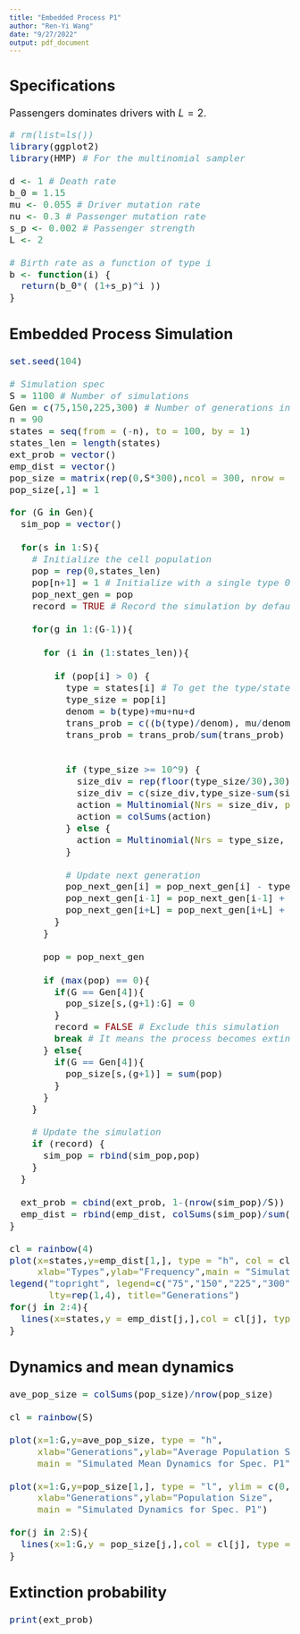 ---
title: "Embedded Process P1"
author: "Ren-Yi Wang"
date: "9/27/2022"
output: pdf_document
---

<font size = 4>

## Specifications

Passengers dominates drivers with $L = 2$.

```{r}
# rm(list=ls())
library(ggplot2)
library(HMP) # For the multinomial sampler

d <- 1 # Death rate
b_0 = 1.15
mu <- 0.055 # Driver mutation rate
nu <- 0.3 # Passenger mutation rate
s_p <- 0.002 # Passenger strength
L <- 2

# Birth rate as a function of type i
b <- function(i) {
  return(b_0*( (1+s_p)^i ))
}
```



## Embedded Process Simulation

```{r}
set.seed(104)

# Simulation spec
S = 1100 # Number of simulations
Gen = c(75,150,225,300) # Number of generations in each simulation
n = 90
states = seq(from = (-n), to = 100, by = 1)
states_len = length(states)
ext_prob = vector()
emp_dist = vector()
pop_size = matrix(rep(0,S*300),ncol = 300, nrow = S)
pop_size[,1] = 1

for (G in Gen){
  sim_pop = vector()
  
  for(s in 1:S){
    # Initialize the cell population
    pop = rep(0,states_len)
    pop[n+1] = 1 # Initialize with a single type 0 cell
    pop_next_gen = pop
    record = TRUE # Record the simulation by default
  
    for(g in 1:(G-1)){
    
      for (i in (1:states_len)){
      
        if (pop[i] > 0) {
          type = states[i] # To get the type/state of cell
          type_size = pop[i]
          denom = b(type)+mu+nu+d
          trans_prob = c((b(type)/denom), mu/denom, nu/denom, d/denom)
          trans_prob = trans_prob/sum(trans_prob)
        
        
          if (type_size >= 10^9) {
            size_div = rep(floor(type_size/30),30)
            size_div = c(size_div,type_size-sum(size_div))
            action = Multinomial(Nrs = size_div, probs = trans_prob)
            action = colSums(action)
          } else {
            action = Multinomial(Nrs = type_size, probs = trans_prob)
          }
        
          # Update next generation
          pop_next_gen[i] = pop_next_gen[i] - type_size + (2*action[1])
          pop_next_gen[i-1] = pop_next_gen[i-1] + action[3]
          pop_next_gen[i+L] = pop_next_gen[i+L] + action[2]
        }
      }
    
      pop = pop_next_gen
    
      if (max(pop) == 0){
        if(G == Gen[4]){
          pop_size[s,(g+1):G] = 0
        }
        record = FALSE # Exclude this simulation
        break # It means the process becomes extinct
      } else{
        if(G == Gen[4]){
          pop_size[s,(g+1)] = sum(pop)
        }
      }
    }
  
    # Update the simulation
    if (record) {
      sim_pop = rbind(sim_pop,pop)
    }
  }
  
  ext_prob = cbind(ext_prob, 1-(nrow(sim_pop)/S))
  emp_dist = rbind(emp_dist, colSums(sim_pop)/sum(sim_pop))
}

cl = rainbow(4)
plot(x=states,y=emp_dist[1,], type = "h", col = cl[1],
     xlab="Types",ylab="Frequency",main = "Simulated Type Transition for Spec. P1")
legend("topright", legend=c("75","150","225","300"), col=cl, 
       lty=rep(1,4), title="Generations")
for(j in 2:4){
  lines(x=states,y = emp_dist[j,],col = cl[j], type = "h")
}
```

## Dynamics and mean dynamics

```{r}
ave_pop_size = colSums(pop_size)/nrow(pop_size)

cl = rainbow(S)

plot(x=1:G,y=ave_pop_size, type = "h",
     xlab="Generations",ylab="Average Population Size",
     main = "Simulated Mean Dynamics for Spec. P1")

plot(x=1:G,y=pop_size[1,], type = "l", ylim = c(0,max(pop_size)),
     xlab="Generations",ylab="Population Size",
     main = "Simulated Dynamics for Spec. P1")

for(j in 2:S){
  lines(x=1:G,y = pop_size[j,],col = cl[j], type = "l")
}
```




## Extinction probability

```{r}
print(ext_prob)
```







